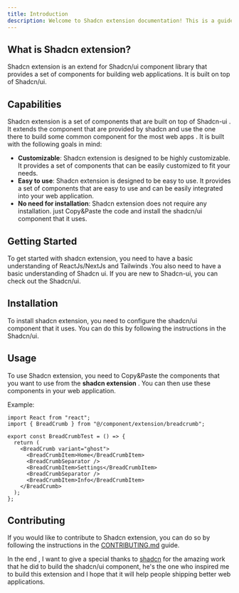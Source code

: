 ```yaml
---
title: Introduction
description: Welcome to Shadcn extension documentation! This is a guide to help you get started with it.
---
```


## What is Shadcn extension?

Shadcn extension is an extend for Shadcn/ui component library that provides a set of components for building web applications. It is built on top of <Link target="_blank" href="https://ui.shadcn.com/" >Shadcn/ui</Link>.

## Capabilities

Shadcn extension is a set of components that are built on top of Shadcn-ui . It extends the component that are provided by shadcn and use the one there to build some common component for the most web apps . It is built with the following goals in mind:

- **Customizable**: Shadcn extension is designed to be highly customizable. It provides a set of components that can be easily customized to fit your needs.
- **Easy to use**: Shadcn extension is designed to be easy to use. It provides a set of components that are easy to use and can be easily integrated into your web application.
- **No need for installation**: Shadcn extension does not require any installation. just Copy&Paste the code and install the shadcn/ui component that it uses.

## Getting Started

To get started with shadcn extension, you need to have a basic understanding of ReactJs/NextJs and Tailwinds .You also need to have a basic understanding of Shadcn ui. If you are new to Shadcn-ui, you can check out the <Link target="_blank" href="https://ui.shadcn.com/" >Shadcn/ui</Link>.

## Installation

To install shadcn extension, you need to configure the shadcn/ui component that it uses. You can do this by following the instructions in the <Link target="_blank" href="https://ui.shadcn.com/" >Shadcn/ui</Link>.

## Usage

To use Shadcn extension, you need to Copy&Paste the components that you want to use from the **shadcn extension** . You can then use these components in your web application.

Example:

```tsx
import React from "react";
import { BreadCrumb } from "@/component/extension/breadcrumb";

export const BreadCrumbTest = () => {
  return (
    <BreadCrumb variant="ghost">
      <BreadCrumbItem>Home</BreadCrumbItem>
      <BreadCrumbSeparator />
      <BreadCrumbItem>Settings</BreadCrumbItem>
      <BreadCrumbSeparator />
      <BreadCrumbItem>Info</BreadCrumbItem>
    </BreadCrumb>
  );
};
```

## Contributing

If you would like to contribute to Shadcn extension, you can do so by following the instructions in the [CONTRIBUTING.md](https://github.com/BelkacemYerfa/shadcn-extension/blob/master/apps/extension/CONTRIBUTING.md) guide.

In the end , I want to give a special thanks to [shadcn](https://twitter.com/shadcn) for the amazing work that he did to build the shadcn/ui component, he's the one who inspired me to build this extension and I hope that it will help people shipping better web applications.
